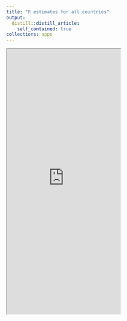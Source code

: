 ```yaml
---
title: "R estimates for all countries"
output:
  distill::distill_article:
    self_contained: true
collections: apps
---
```


<iframe src="https://apmuhamilton.shinyapps.io/R_est_country/" class="l-screen-inset shaded" height = "700px"></iframe>